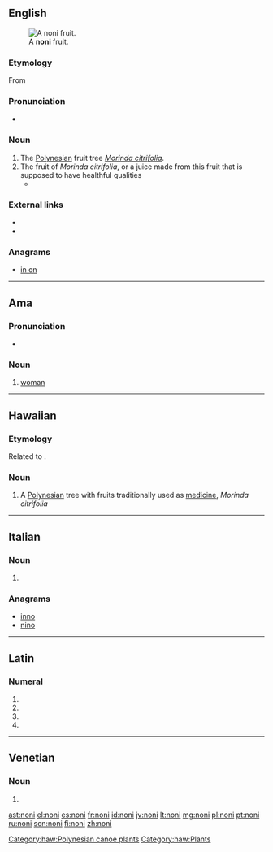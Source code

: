 ==English==
[[File:Morinda_citrifolia_Fruit.jpg|thumb|A '''noni''' fruit.]]

===Etymology===
From {{etyl|haw|en}} {{term|lang=haw|noni}}

===Pronunciation===
* {{IPA|ˈnoʊni}} {{a|US}}

===Noun===
{{en-noun|~}}

# The [[Polynesia]]n fruit tree ''[[Morinda citrifolia]]''.
# The fruit of ''Morinda citrifolia'', or a juice made from this fruit that is supposed to have healthful qualities
#* {{quote-news|year=2009|date=August 20|author=The You Docs|title=Are antioxidants worth the cash?|work=Toronto Star|url=http://www.thestar.com/living/article/682895
|passage=I'm wondering if the claims you hear about the so-called miracle antioxidants – including goji, açai and '''noni''' – are true. }}

===External links===
* {{pedia|Morinda citrifolia}}
* {{specieslite|Morinda citrifolia}}

===Anagrams===
* [[in on#English|in on]]

----

==Ama==

===Pronunciation===
* {{IPA|/nɒni/|lang=amm}}

===Noun===
{{head|amm|noun}}

# [[woman]]

----

==Hawaiian==

===Etymology===
Related to {{etyl|sm|-}} {{term|nonu|lang=sm}}.

===Noun===
{{head|haw|noun}}

# A [[Polynesian]] tree with fruits traditionally used as [[medicine]], ''Morinda citrifolia''

[[Category:haw:Polynesian canoe plants]]
[[Category:haw:Plants]]

----

==Italian==

===Noun===
{{head|it|plural}} {{g|m}}

# {{plural of|nono|lang=it}}

===Anagrams===
* [[inno#Italian|inno]]
* [[nino#Italian|nino]]

----

==Latin==

===Numeral===
{{la-num-form|nonī}}

# {{inflection of|nonus||nom|m|p|lang=la}}
# {{inflection of|nonus||gen|m|s|lang=la}}
# {{inflection of|nonus||gen|n|s|lang=la}}
# {{inflection of|nonus||voc|m|p|lang=la}}

----

==Venetian==

===Noun===
{{head|vec|plural}} {{g|m}}

# {{plural of|nono|lang=vec}}

[[ast:noni]]
[[el:noni]]
[[es:noni]]
[[fr:noni]]
[[id:noni]]
[[jv:noni]]
[[lt:noni]]
[[mg:noni]]
[[pl:noni]]
[[pt:noni]]
[[ru:noni]]
[[scn:noni]]
[[fi:noni]]
[[zh:noni]]